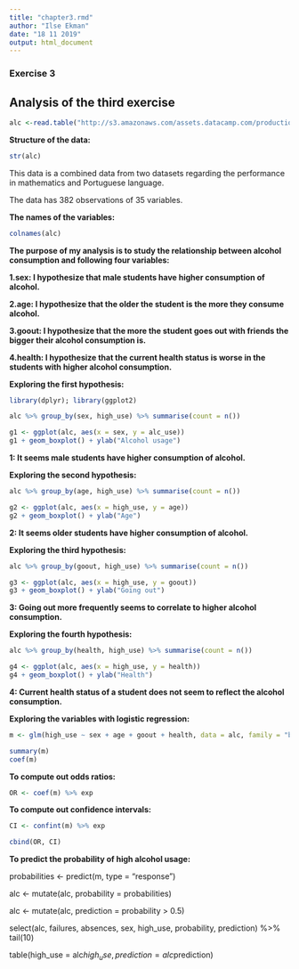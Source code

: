 ```yaml
---
title: "chapter3.rmd"
author: "Ilse Ekman"
date: "18 11 2019"
output: html_document
---
```


### Exercise 3


## Analysis of the third exercise

```r
alc <-read.table("http://s3.amazonaws.com/assets.datacamp.com/production/course_2218/datasets/alc.txt", sep = ",", header = TRUE)
```


**Structure of the data:**

```r
str(alc)
```



This data is a combined data from two datasets regarding the performance in mathematics and Portuguese language.

The data has 382 observations of 35 variables.

**The names of the variables:**

```r
colnames(alc)
```

**The purpose of my analysis is to study the relationship between alcohol consumption and following four variables:**

**1.sex: I hypothesize that male students have higher consumption of alcohol.**

**2.age: I hypothesize that the older the student is the more they consume alcohol.**

**3.goout: I hypothesize that the more the student goes out with friends the bigger their alcohol consumption is.**

**4.health: I hypothesize that the current health status is worse in the students with higher alcohol consumption.**

**Exploring the first hypothesis:**

```r
library(dplyr); library(ggplot2)

alc %>% group_by(sex, high_use) %>% summarise(count = n())

g1 <- ggplot(alc, aes(x = sex, y = alc_use))
g1 + geom_boxplot() + ylab("Alcohol usage")
```

**1: It seems male students have higher consumption of alcohol.**

**Exploring the second hypothesis:**

```r
alc %>% group_by(age, high_use) %>% summarise(count = n())

g2 <- ggplot(alc, aes(x = high_use, y = age))
g2 + geom_boxplot() + ylab("Age")
```
**2: It seems older students have higher consumption of alcohol.**

**Exploring the third hypothesis:**

```r
alc %>% group_by(goout, high_use) %>% summarise(count = n())

g3 <- ggplot(alc, aes(x = high_use, y = goout))
g3 + geom_boxplot() + ylab("Going out")
```
**3: Going out more frequently seems to correlate to higher alcohol consumption.**

**Exploring the fourth hypothesis:**

```r
alc %>% group_by(health, high_use) %>% summarise(count = n())

g4 <- ggplot(alc, aes(x = high_use, y = health))
g4 + geom_boxplot() + ylab("Health")
```
**4: Current health status of a student does not seem to reflect the alcohol consumption.**

**Exploring the variables with logistic regression:**

```r
m <- glm(high_use ~ sex + age + goout + health, data = alc, family = "binomial")

summary(m)
coef(m)
```

**To compute out odds ratios:**

```r
OR <- coef(m) %>% exp
```

**To compute out confidence intervals:**

```r
CI <- confint(m) %>% exp

cbind(OR, CI)
```

**To predict the probability of high alcohol usage:**

probabilities <- predict(m, type = "response")

alc <- mutate(alc, probability = probabilities)

alc <- mutate(alc, prediction = probability > 0.5)

select(alc, failures, absences, sex, high_use, probability, prediction) %>% tail(10)

table(high_use = alc$high_use, prediction = alc$prediction)